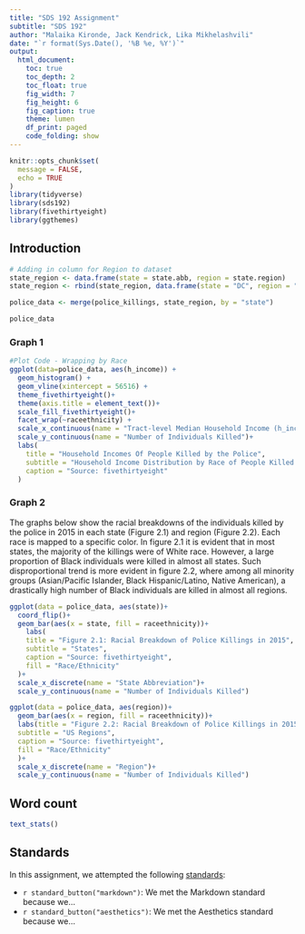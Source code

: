 ```yaml
---
title: "SDS 192 Assignment"
subtitle: "SDS 192"
author: "Malaika Kironde, Jack Kendrick, Lika Mikhelashvili"
date: "`r format(Sys.Date(), '%B %e, %Y')`"
output: 
  html_document:
    toc: true
    toc_depth: 2
    toc_float: true
    fig_width: 7
    fig_height: 6
    fig_caption: true
    theme: lumen
    df_print: paged
    code_folding: show
---
```


```r
knitr::opts_chunk$set(
  message = FALSE,
  echo = TRUE
)
library(tidyverse)
library(sds192)
library(fivethirtyeight)
library(ggthemes)
```

## Introduction

```r
# Adding in column for Region to dataset
state_region <- data.frame(state = state.abb, region = state.region)
state_region <- rbind(state_region, data.frame(state = "DC", region = "South"))

police_data <- merge(police_killings, state_region, by = "state")
```

```r
police_data
```


### Graph 1

```r
#Plot Code - Wrapping by Race
ggplot(data=police_data, aes(h_income)) +
  geom_histogram() +
  geom_vline(xintercept = 56516) +
  theme_fivethirtyeight()+
  theme(axis.title = element_text())+
  scale_fill_fivethirtyeight()+
  facet_wrap(~raceethnicity) + 
  scale_x_continuous(name = "Tract-level Median Household Income (h_income)")+
  scale_y_continuous(name = "Number of Individuals Killed")+
  labs(
    title = "Household Incomes Of People Killed by the Police", 
    subtitle = "Household Income Distribution by Race of People Killed by the Police in 2015",
    caption = "Source: fivethirtyeight"
  )
```

### Graph 2

The graphs below show the racial breakdowns of the individuals killed by the police in 2015 in each state (Figure 2.1) and region (Figure 2.2). Each race is mapped to a specific color. In figure 2.1 it is evident that in most states, the majority of the killings were of White race. However, a large proportion of Black individuals were killed in almost all states. Such disproportional trend is more evident in figure 2.2, where among all minority groups (Asian/Pacific Islander, Black Hispanic/Latino, Native American), a drastically high number of Black individuals are killed in almost all regions. 

```r
ggplot(data = police_data, aes(state))+
  coord_flip()+
  geom_bar(aes(x = state, fill = raceethnicity))+
    labs(
    title = "Figure 2.1: Racial Breakdown of Police Killings in 2015", 
    subtitle = "States",
    caption = "Source: fivethirtyeight",
    fill = "Race/Ethnicity"
  )+
  scale_x_discrete(name = "State Abbreviation")+
  scale_y_continuous(name = "Number of Individuals Killed")
```

```r
ggplot(data = police_data, aes(region))+
  geom_bar(aes(x = region, fill = raceethnicity))+
  labs(title = "Figure 2.2: Racial Breakdown of Police Killings in 2015",
  subtitle = "US Regions",
  caption = "Source: fivethirtyeight",
  fill = "Race/Ethnicity"
  )+
  scale_x_discrete(name = "Region")+
  scale_y_continuous(name = "Number of Individuals Killed")
```


## Word count

```r
text_stats()
```

## Standards

In this assignment, we attempted the following [standards](https://beanumber.github.io/sds192/standards.html):

- `r standard_button("markdown")`: We met the Markdown standard because we...
- `r standard_button("aesthetics")`: We met the Aesthetics standard because we...


